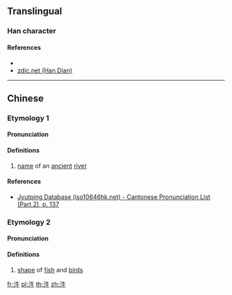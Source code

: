 ==Translingual==

===Han character===
{{Han char|rn=85|rad=水|as=04|sn=7|four=|canj=EHQ,XEHQ|ids=⿰氵牛}}

====References====
* {{Han ref|kx=0609.050|dkj=17176|dj=1002.020|hdz=31566.020|uh=6C7C|ud=27772}}
* [http://www.zdic.net/z/1c/js/6C7C.htm zdic.net (Han Dian)]

----

==Chinese==
{{zh-forms}}

===Etymology 1===

====Pronunciation====
{{zh-pron
|m=niú
|c=ngau4,au4
|mc=
|oc=
|cat=pn
}}

====Definitions====
{{zh-hanzi}}

# [[name]] of an [[ancient]] [[river]]

====References====
*[http://www.iso10646hk.net/jp/document/download.jsp Jyutping Database (iso10646hk.net) - Cantonese Pronunciation List (Part 2), p. 137]

===Etymology 2===

====Pronunciation====
{{zh-pron
|m=yóu
|mc=
|oc=
|cat=n
}}

====Definitions====
{{zh-hanzi}}

# [[shape]] of [[fish]] and [[bird]]s

[[fr:汼]]
[[pl:汼]]
[[th:汼]]
[[zh:汼]]